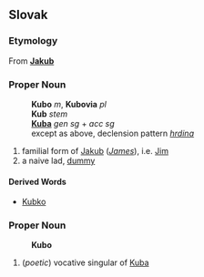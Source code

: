 == Slovak ==
=== Etymology ===
From '''[[Jakub#Slovak|Jakub]]'''
=== Proper Noun ===
:'''Kubo''' ''m'', '''Kubovia''' ''pl''
:'''Kub''' ''stem''
:'''[[Kuba#Slovak|Kuba]]''' ''gen sg'' + ''acc sg''
:except as above, declension pattern ''[[Slovak declension pattern hrdina|hrdina]]''
# familial form of [[Jakub#Slovak|Jakub]] (''[[James]]''), i.e. [[Jim]]
# a naive lad, [[dummy]]
==== Derived Words ====
* [[Kubko#Slovak|Kubko]]
=== Proper Noun ===
:'''Kubo'''
# (''poetic'') vocative singular of [[Kuba#Slovak|Kuba]]